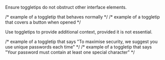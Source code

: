 
<Guideline summary="Do not obstruct other elements" do={true}>
	<p slot="description">
		Ensure toggletips do not obstruct other interface elements.
	</p>
	<Example slot="examples" do={true}>
	/* example of a toggletip that behaves normally */
	</Example>
	<Example slot="examples" do={false}>
	/* example of a toggletip that covers a button when opened */
	</Example>
</Guideline>

<Guideline summary="Use only for additional context" do={true}>
	<p slot="description">
		Use toggletips to provide additional context, provided it is not essential.
	</p>
	<Example slot="examples" do={true}>
	/* example of a toggletip that says "To maximise security, we suggest you use unique passwords each time"  */
	</Example>
	<Example slot="examples" do={false}>
	/* example of a toggletip that says "Your password must contain at least one special character"  */
	</Example>
</Guideline>